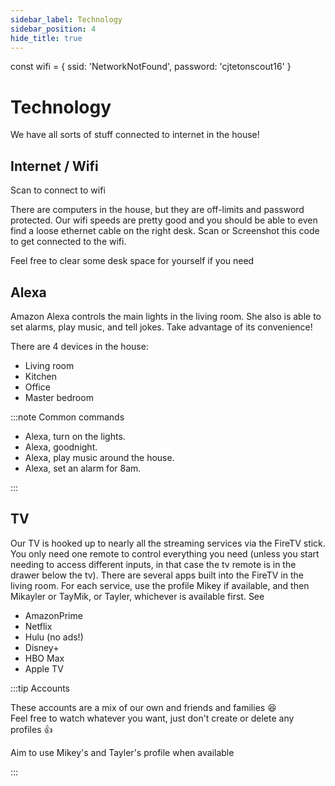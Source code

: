 ```yaml
---
sidebar_label: Technology
sidebar_position: 4
hide_title: true
---
```

const wifi = {
  ssid: 'NetworkNotFound',
  password: 'cjtetonscout16'
}




# Technology

We have all sorts of stuff connected to internet in the house!

## Internet / Wifi

Scan to connect to wifi

There are computers in the house, but they are off-limits and password protected. Our wifi speeds are pretty good and you should be able to even find a loose ethernet cable on the right desk. Scan or Screenshot this code to get connected to the wifi.
<WifiQRCode ssid={wifi.ssid} password={wifi.password} />


Feel free to clear some desk space for yourself if you need


## Alexa

Amazon Alexa controls the main lights in the living room. She also is able to set alarms, play music, and tell jokes. Take advantage of its convenience!

There are 4 devices in the house:

- Living room
- Kitchen
- Office
- Master bedroom

:::note Common commands

- Alexa, turn on the lights.
- Alexa, goodnight.
- Alexa, play music around the house.
- Alexa, set an alarm for 8am.

:::

## TV

Our TV is hooked up to nearly all the streaming services via the FireTV stick. You only need one remote to control everything you need (unless you start needing to access different inputs, in that case the tv remote is in the drawer below the tv).
There are several apps built into the FireTV in the living room.
For each service, use the profile Mikey if available, and then Mikayler or TayMik, or Tayler, whichever is available first. See

- AmazonPrime
- Netflix
- Hulu (no ads!)
- Disney+
- HBO Max
- Apple TV

:::tip Accounts

These accounts are a mix of our own and friends and families :laughing:  
Feel free to watch whatever you want, just don't create or delete any profiles :thumbsup:

Aim to use Mikey's and Tayler's profile when available

:::
